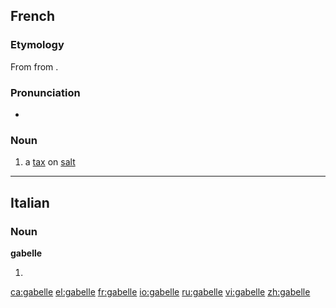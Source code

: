 ==French==
{{wikipedia|lang=fr}}

===Etymology===
From {{etyl|it|fr}} {{term|gabella|lang=it}} from {{etyl|ar|fr}} {{term|قبالة|tr=qabāla|lang=ar||bail, guaranty}}.

===Pronunciation===
* {{IPA|/ga.bɛl/|lang=fr}}

===Noun===
{{fr-noun|f}}

# {{historical|lang=fr}} a [[tax]] on [[salt]]

----

==Italian==

===Noun===
'''gabelle''' {{f}}

# {{plural of|[[gabella]]|lang=Italian}}

[[ca:gabelle]]
[[el:gabelle]]
[[fr:gabelle]]
[[io:gabelle]]
[[ru:gabelle]]
[[vi:gabelle]]
[[zh:gabelle]]